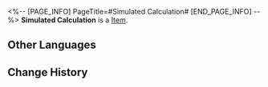 <%-- [PAGE_INFO]
PageTitle=#Simulated Calculation#
[END_PAGE_INFO] --%>
{{Item Infobox
|title       = Simulated Calculation
|id          = 149988
|image       = Item Simulated Calculation.png
|type        = 
|invCategory = 
|rarity      = 1
|effect      = 
|description = 
}}
'''Simulated Calculation''' is a [[Item]].

==Other Languages==
{{Other Languages
|en   = Simulated Calculation
|zhs  = 模拟算法
|zht  = 模擬演算法
|ja   = 模擬アルゴリズム
|ko   = 시뮬레이션 알고리즘
|es   = Algoritmo simulado
|fr   = Calcul simulé
|ru   = Виртуальный подсчёт
|th   = อัลกอริทึมจำลอง
|vi   = Thuật Toán Mô Phỏng
|de   = Simulierte Berechnung
|id   = Kalkulasi Simulasi
|pt   = Cálculo Simulado
}}

==Change History==
{{Change History|2.0}}
